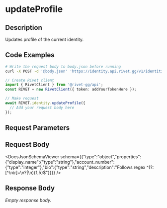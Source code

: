 

# updateProfile

## Description

Updates profile of the current identity.


## Code Examples

<CodeGroup title='Request' tag='POST' label='https://identity.api.rivet.gg/v1/identities/self/profile'>

```bash {{ title: 'cURL' }}
# Write the request body to body.json before running
curl -X POST -d '@body.json' 'https://identity.api.rivet.gg/v1/identities/self/profile'
```

```ts
// Create Rivet client
import { RivetClient } from '@rivet-gg/api';
const RIVET = new RivetClient({ token: addYourTokenHere });

// Make request
await RIVET.identity.updateProfile({
  // Add your request body here
});
```

</CodeGroup>


## Request Parameters


## Request Body

<DocsJsonSchemaViewer schema={{"type":"object","properties":{"display_name":{"type":"string"},"account_number":{"type":"integer"},"bio":{"type":"string","description":"Follows regex ^(?:[^\\n\\r]+\\n?|\\n){1,5}$"}}}} />


## Response Body

_Empty response body._
